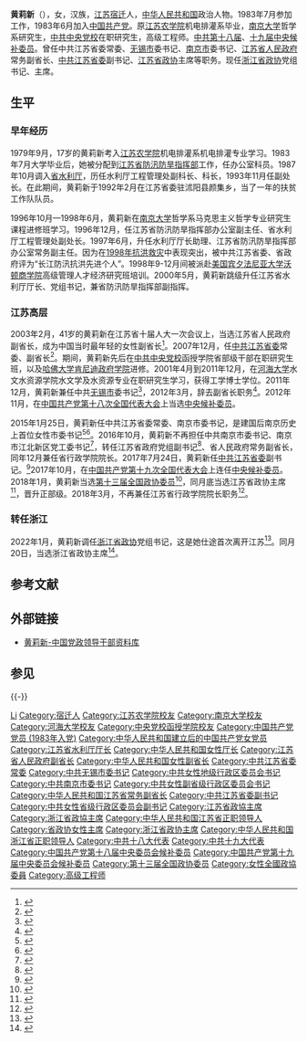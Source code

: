 '''黄莉新'''（{{bd|1962年|8月30日||catIdx=Huang黄}}），女，汉族，[[江苏|江苏]][[宿迁|宿迁]]人，[[中华人民共和国|中华人民共和国]]政治人物。1983年7月参加工作，1983年6月加入[[中国共产党|中国共产党]]。原[[江苏农学院|江苏农学院]]机电排灌系毕业，[[南京大学|南京大学]]哲学系研究生，[[中共中央党校|中共中央党校]]在职研究生，高级工程师。[[中国共产党第十八届中央委员会候补委员列表|中共第十八届]]、[[中国共产党第十九届中央委员会候补委员列表|十九届中央候补委员]]。曾任中共江苏省委常委、[[无锡市|无锡市]]委书记、[[南京市|南京市]]委书记、[[江苏省人民政府|江苏省人民政府]]常务副省长、[[中国共产党江苏省委员会|中共江苏省委]]副书记、[[中国人民政治协商会议江苏省委员会|江苏省政协]]主席等职务。现任[[中国人民政治协商会议浙江省委员会|浙江省政协]]党组书记、主席。

== 生平 ==
=== 早年经历 ===
1979年9月，17岁的黄莉新考入[[扬州大学|江苏农学院]]机电排灌系机电排灌专业学习。1983年7月大学毕业后，她被分配到[[国家防汛抗旱总指挥部|江苏省防汛防旱指挥部]]工作，任办公室科员。1987年10月调入[[江苏省人民政府|省水利厅]]，历任水利厅工程管理处副科长、科长，1993年11月任副处长。在此期间，黄莉新于1992年2月在江苏省委驻沭阳县颜集乡，当了一年的扶贫工作队队员。

1996年10月—1998年6月，黄莉新在[[南京大学|南京大学]]哲学系马克思主义哲学专业研究生课程进修班学习。1996年12月，任江苏省防汛防旱指挥部办公室副主任、省水利厅工程管理处副处长。1997年6月，升任水利厅厅长助理、江苏省防汛防旱指挥部办公室常务副主任。因为在[[1998年中国水灾|1998年抗洪救灾]]中表现突出，被中共江苏省委、省政府评为“长江防汛抗洪先进个人”。1998年9-12月间被派赴[[美国|美国]][[宾夕法尼亚大学|宾夕法尼亚大学]][[宾夕法尼亚大学沃顿商学院|沃顿商学院]]高级管理人才经济研究班培训。2000年5月，黄莉新跳级升任江苏省水利厅厅长、党组书记，兼省防汛防旱指挥部副指挥。

=== 江苏高层 ===
2003年2月，41岁的黄莉新在江苏省十届人大一次会议上，当选江苏省人民政府副省长，成为中国当时最年轻的女性副省长<ref>{{cite web|url=http://eastday.com/epublish/gb/paper148/20030222/class014800003/hwz889981.htm|title=李源潮任江苏人大常委会主任 梁保华任江苏省长|accessdate=2003-02-22|publisher=东方网|archive-date=2004-03-29|archive-url=https://web.archive.org/web/20040329131547/http://www.eastday.com/epublish/gb/paper148/20030222/class014800003/hwz889981.htm|dead-url=no}}</ref>。2007年12月，任[[中共江苏省委|中共江苏省委]]常委、副省长<ref>{{cite web|accessdate=2012-03-28|url=http://www.zaobao.com/special/newspapers/2008/01/cctv080103.shtml|title=罗志军任江苏省委副书记 黄莉新任江苏省委常委|publisher=[[联合早报|联合早报]]|archive-date=2011-01-28|archive-url=https://web.archive.org/web/20110128024753/http://zaobao.com/special/newspapers/2008/01/cctv080103.shtml|dead-url=no}}</ref>。期间，黄莉新先后在[[中共中央党校|中共中央党校]]函授学院省部级干部在职研究生班，以及[[哈佛大学|哈佛大学]][[约翰·F·肯尼迪政府学院|肯尼迪政府学院]]进修。2001年4月到2011年12月，在[[河海大学|河海大学]]水文水资源学院水文学及水资源专业在职研究生学习，获得工学博士学位。2011年12月，黄莉新兼任中共[[无锡市|无锡市]]委书记<ref>{{cite web|accessdate=2012-03-28|url=http://news.xinhuanet.com/politics/2011-12/23/c_122470314.htm|title=无锡市委主要负责同志调整 黄莉新任无锡市委书记|publisher=[[新华网|新华网]]|deadurl=yes|archiveurl=https://web.archive.org/web/20120108045959/http://news.xinhuanet.com/politics/2011-12/23/c_122470314.htm|archivedate=2012-01-08}}</ref>，2012年3月，辞去副省长职务<ref>{{cite web|accessdate=2012-03-28|url=http://renshi.people.com.cn/GB/17516161.html|title=黄莉新同志辞去江苏省副省长职务|publisher=[[人民网|人民网]]|archive-date=2012-04-01|archive-url=https://web.archive.org/web/20120401194458/http://renshi.people.com.cn/GB/17516161.html|dead-url=no}}</ref>。2012年11月，在[[中国共产党第十八次全国代表大会|中国共产党第十八次全国代表大会]]上当选[[中央候补委员|中央候补委员]]。

2015年1月25日，黄莉新任中共江苏省委常委、南京市委书记，是建国后南京历史上首位女性市委书记<ref>{{cite web|url=http://js.people.com.cn/n/2015/0126/c360300-23678681.html|title=中央批准黄莉新同志任江苏省南京市委书记|accessdate=2015-01-25|publisher=[[人民网|人民网]]|archive-date=2015-02-01|archive-url=https://web.archive.org/web/20150201125947/http://js.people.com.cn/n/2015/0126/c360300-23678681.html|dead-url=no}}</ref><ref>{{cite web|accessdate=2015-01-25|url=http://www.js.chinanews.com/news/2015/0126/109071.html|title=中央批准黄莉新同志任江苏省南京市委书记|publisher=江苏新闻网|archive-date=2020-05-31|archive-url=https://web.archive.org/web/20200531045425/http://www.js.chinanews.com/news/2015/0126/109071.html|dead-url=no}}</ref>。2016年10月，黄莉新不再担任中共南京市委书记、南京市江北新区党工委书记<ref>{{cite web|accessdate=2016-10-12|url=http://www.thepaper.cn/newsDetail_forward_1542195|title=吴政隆任江苏省委副书记、南京市委书记，黄莉新另有任用|publisher=澎湃新闻|archive-date=2016-10-12|archive-url=https://web.archive.org/web/20161012230059/http://www.thepaper.cn/newsDetail_forward_1542195|dead-url=no}}</ref>，转任江苏省政府党组副书记<ref>{{cite web|title=黄莉新任江苏省政府党组副书记|url=http://china.caixin.com/2016-10-17/100997445.html|publisher=财新网|accessdate=2016-10-17|archive-date=2016-10-18|archive-url=https://web.archive.org/web/20161018151006/http://china.caixin.com/2016-10-17/100997445.html|dead-url=no}}</ref>、省人民政府常务副省长，同年12月兼任省行政学院院长。2017年7月24日，黄莉新任[[中国共产党江苏省委员会|中共江苏省委]]副书记。<ref>{{cite web |url=http://district.ce.cn/newarea/sddy/201707/24/t20170724_24403922.shtml |language= |title=黄莉新升任江苏省委副书记(简历) |publisher=中国经济网 |date=2017年7月24日 |accessdate= |archive-date=2017年7月31日 |archive-url=https://web.archive.org/web/20170731041727/http://district.ce.cn/newarea/sddy/201707/24/t20170724_24403922.shtml |dead-url=no }}</ref>2017年10月，在[[中国共产党第十九次全国代表大会|中国共产党第十九次全国代表大会]]上连任[[中央候补委员|中央候补委员]]。2018年1月，黄莉新当选[[中国人民政治协商会议第十三届全国委员会委员名单|第十三届全国政协委员]]<ref>{{Cite web|url=http://sports.163.com/18/0126/06/D92BRKK400051C89.html|title=中国人民政治协商会议第十三届全国委员会委员名单|accessdate=2018-01-26|last=|work=网易|archive-url=https://web.archive.org/web/20180127143232/http://sports.163.com/18/0126/06/D92BRKK400051C89.html|archive-date=2018-01-27|dead-url=yes}}</ref>，同月底当选江苏省政协主席<ref>{{Cite web|url=http://www.xinhuanet.com/politics/2018-01/29/c_1122336396.htm|title=黄莉新当选江苏省政协主席|accessdate=2018-01-29|last=|work=新华网|archive-date=2018-01-31|archive-url=https://web.archive.org/web/20180131103222/http://www.xinhuanet.com/politics/2018-01/29/c_1122336396.htm|dead-url=no}}</ref>，晋升正部级。2018年3月，不再兼任江苏省行政学院院长职务<ref>{{Cite web|url=http://www.jiangsu.gov.cn/art/2018/3/29/art_46138_7548105.html|title=省政府关于樊金龙等同志职务任免的通知|accessdate=2018-03-28|last=|work=江苏省人民政府|archive-date=2018-03-31|archive-url=https://web.archive.org/web/20180331173614/http://www.jiangsu.gov.cn/art/2018/3/29/art_46138_7548105.html|dead-url=no}}</ref>。

=== 转任浙江 ===
2022年1月，黄莉新调任[[中国人民政治协商会议浙江省委员会|浙江省政协]]党组书记，这是她仕途首次离开江苏<ref>{{Cite web|title=黄莉新已任浙江省政协党组书记|url=https://www.bjnews.com.cn/detail/164181507314288.html|access-date=2022-01-10|publisher=新京报|archive-date=2022-01-10|archive-url=https://web.archive.org/web/20220110142721/https://www.bjnews.com.cn/detail/164181507314288.html|dead-url=no}}</ref>。同月20日，当选浙江省政协主席<ref>{{Cite web|title=黄莉新当选为浙江省政协主席 王昌荣裘东耀当选为浙江省政协副主席|url=https://zjnews.zjol.com.cn/rsdt/zxrm/202201/t20220120_23671079.shtml|access-date=2022-01-20|publisher=浙江在线|archive-date=2022-01-21|archive-url=https://web.archive.org/web/20220121112844/https://zjnews.zjol.com.cn/rsdt/zxrm/202201/t20220120_23671079.shtml|dead-url=no}}</ref>。

== 参考文献 ==
{{reflist|3}}

== 外部链接 ==
* [http://cpc.people.com.cn/gbzl/html/121000289.html 黄莉新-中国党政领导干部资料库]{{Wayback|url=http://cpc.people.com.cn/gbzl/html/121000289.html |date=20150128132337 }}

== 参见 ==
{{-}}
{{start box}}
{{s-par|prc-lcppcc}}
{{s-before|[[葛慧君|葛慧君]]}}
{{s-title|[[中国人民政治协商会议浙江省委员会|中国人民政治协商会议浙江省委员会]]主席|2022年1月－}}
{{s-inc}}
{{s-before|[[蒋定之|蒋定之]]}}
{{s-title|[[中国人民政治协商会议江苏省委员会|中国人民政治协商会议江苏省委员会]]主席|2018年1月－2022年1月}}
{{s-after|[[张义珍|张义珍]]}}
{{s-ppo|cpc}}
{{s-before|[[吴政隆|吴政隆]]}}
{{s-title|[[中国共产党江苏省委员会|中国共产党江苏省委员会]]專職副書記|2017年7月－2018年3月}}
{{s-after|[[任振鹤|任振鹤]]}}
{{s-before|[[杨卫泽|杨卫泽]]}}
{{s-title|[[中国共产党南京市委员会|中国共产党南京市委员会]]书记|2015年1月－2016年10月}}
{{s-after|[[吴政隆|吴政隆]]}}
{{s-before|[[毛小平|毛小平]]}}
{{s-title|[[中国共产党无锡市委员会|中国共产党无锡市委员会]]书记|2011年12月－2015年1月}}
{{s-after|[[李小敏|李小敏]]}}
{{s-gov|prc}}
{{s-before|[[李云峰_(1957年)|李云峰]]}}
{{s-title|[[江苏省人民政府|江苏省人民政府]]常务副省长|2016年10月－2018年1月}}
{{s-after|[[樊金龙|樊金龙]]}}
{{s-before|[[张连珍|张连珍]]}}
{{s-title|江苏省人民政府[[副省长|副省长]]|2003年2月－2012年3月}}
{{s-after|[[许津荣|许津荣]]}}
{{s-before|[[翟浩辉|翟浩辉]]}}
{{s-title|[[江苏省人民政府|江苏省水利厅厅长]]|2000年5月－2003年2月}}
{{s-after|[[吕振霖|吕振霖]]}}
{{end box}}

{{浙江省领导人}}
{{中华人民共和国浙江省正职领导人|nocat}}
{{中华人民共和国江苏省正职领导人|nocat}}

{{Authority control}}
{{DEFAULTSORT:Huang黄}}
[[Category:黄姓|Li]]
[[Category:宿迁人|Category:宿迁人]]
[[Category:江苏农学院校友|Category:江苏农学院校友]]
[[Category:南京大学校友|Category:南京大学校友]]
[[Category:河海大学校友|Category:河海大学校友]]
[[Category:中央党校函授学院校友|Category:中央党校函授学院校友]]
[[Category:中国共产党党员_(1983年入党)|Category:中国共产党党员 (1983年入党)]]
[[Category:中华人民共和国建立后的中国共产党女党员|Category:中华人民共和国建立后的中国共产党女党员]]
[[Category:江苏省水利厅厅长|Category:江苏省水利厅厅长]]
[[Category:中华人民共和国女性厅长|Category:中华人民共和国女性厅长]]
[[Category:江苏省人民政府副省长|Category:江苏省人民政府副省长]]
[[Category:中华人民共和国女性副省长|Category:中华人民共和国女性副省长]]
[[Category:中共江苏省委常委|Category:中共江苏省委常委]]
[[Category:中共无锡市委书记|Category:中共无锡市委书记]]
[[Category:中共女性地级行政区委员会书记|Category:中共女性地级行政区委员会书记]]
[[Category:中共南京市委书记|Category:中共南京市委书记]]
[[Category:中共女性副省级行政区委员会书记|Category:中共女性副省级行政区委员会书记]]
[[Category:中华人民共和国江苏省常务副省长|Category:中华人民共和国江苏省常务副省长]]
[[Category:中共江苏省委副书记|Category:中共江苏省委副书记]]
[[Category:中共女性省级行政区委员会副书记|Category:中共女性省级行政区委员会副书记]]
[[Category:江苏省政協主席|Category:江苏省政協主席]]
[[Category:浙江省政協主席|Category:浙江省政協主席]]
[[Category:中华人民共和国江苏省正职领导人|Category:中华人民共和国江苏省正职领导人]]
[[Category:省政协女性主席|Category:省政协女性主席]]
[[Category:浙江省政协主席|Category:浙江省政协主席]]
[[Category:中华人民共和国浙江省正职领导人|Category:中华人民共和国浙江省正职领导人]]
[[Category:中共十八大代表|Category:中共十八大代表]]
[[Category:中共十九大代表|Category:中共十九大代表]]
[[Category:中国共产党第十八届中央委员会候补委员|Category:中国共产党第十八届中央委员会候补委员]]
[[Category:中国共产党第十九届中央委员会候补委员|Category:中国共产党第十九届中央委员会候补委员]]
[[Category:第十三届全国政协委员|Category:第十三届全国政协委员]]
[[Category:女性全國政協委員|Category:女性全國政協委員]]
[[Category:高级工程师|Category:高级工程师]]